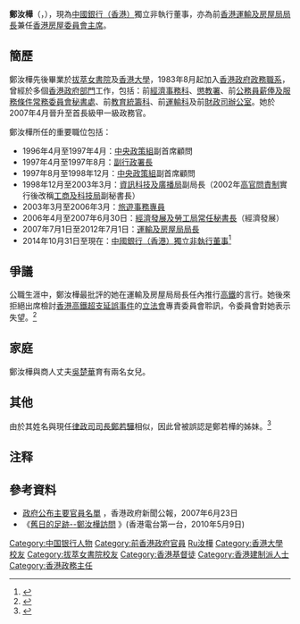 {{not|鄭若驊}}
{{Infobox_officeholder
| name= 鄭汝樺
| native_name = Eva Cheng
| honorific-suffix = [[金紫荊星章|GBS]]
| image= Eva Cheng.jpg
| imagesize= 230px
| caption=
| nationality= 
| office= {{HKSAR}}第1任[[運輸及房屋局|運輸及房屋局]]局長
| chief-executive= [[曾蔭權|曾蔭權]]
| term_start= 2007年7月1日
| term_end= 2012年6月30日
| predecessor= (首任)
| successor= [[張炳良|張炳良]]
| birth_date= {{birth date and age|1960|5|31}}
| birth_place= 
| death_date=
| death_place=
| spouse= 
| party= {{Nonp}}
| religion= [[基督教|基督教]]
}}

'''鄭汝樺'''{{GBSHK}}（{{lang-en|Eva Cheng}}，{{bd|1960年|5月31日|||catIdx=Zheng鄭}}），現為[[中國銀行（香港）|中國銀行（香港）]]獨立非執行董事，亦為前[[香港|香港]][[運輸及房屋局局長|運輸及房屋局局長]]兼任[[香港房屋委員會|香港房屋委員會]][[主席|主席]]。

==簡歷==
鄭汝樺先後畢業於[[拔萃女書院|拔萃女書院]]及[[香港大學|香港大學]]，1983年8月起加入[[香港政府|香港政府]][[政務職系|政務職系]]，曾經於多個[[香港政府部門|香港政府部門]]工作，包括：前[[經濟事務科|經濟事務科]]、[[懲教署|懲教署]]、前[[公務員薪俸及服務條件常務委員會秘書處|公務員薪俸及服務條件常務委員會秘書處]]、前[[教育統籌科|教育統籌科]]、前[[運輸科|運輸科]]及前[[財政司辦公室|財政司辦公室]]。她於2007年4月晉升至首長級甲一級政務官。</p>

鄭汝樺所任的重要職位包括：

*1996年4月至1997年4月：[[中央政策組|中央政策組]]副首席顧問
*1997年4月至1997年8月：[[行政署|副行政署長]]
*1997年8月至1998年12月：[[中央政策組|中央政策組]]副首席顧問
*1998年12月至2003年3月：[[資訊科技及廣播局|資訊科技及廣播局]]副局長（2002年[[高官問責制|高官問責制]]實行後改稱[[工商及科技局|工商及科技局]]副秘書長） 
*2003年3月至2006年3月：[[旅遊事務專員|旅遊事務專員]] 
*2006年4月至2007年6月30日：[[經濟發展及勞工局|經濟發展及勞工局]][[常任秘書長|常任秘書長]]（經濟發展） 
*2007年7月1日至2012年7月1日：[[運輸及房屋局局長|運輸及房屋局局長]]
*2014年10月31日至現在：[[中國銀行（香港）|中國銀行（香港）]][[獨立董事|獨立非執行董事]]<ref>{{Cite web |url=http://hk.apple.nextmedia.com/news/art/20141031/18918742 |title=鄭汝樺任中銀非執董 |accessdate=2014-10-31 |publisher=香港蘋果日報 |date=2014-10-31 |archive-date=2014-11-03 |archive-url=https://web.archive.org/web/20141103060032/http://hk.apple.nextmedia.com/news/art/20141031/18918742 |dead-url=no }}</ref>

==爭議==
公職生涯中，鄭汝樺最批評的她在運輸及房屋局局長任內推行[[香港高鐵爭議|高鐵]]的言行。她後來拒絕出席檢討[[香港高鐵超支延誤事件|香港高鐵超支延誤事件]]的[[香港立法會|立法會]]專責委員會聆訊，令委員會對她表示失望。<ref>{{Cite web |url=http://hk.apple.nextmedia.com/realtime/news/20160706/55322265 |title=過咗海就係神仙！鄭汝樺錢果豐拒出席聆訊 |accessdate=2016-07-06 |publisher=香港蘋果日報 |date=2016-07-06 |archive-date=2016-07-07 |archive-url=https://web.archive.org/web/20160707144256/http://hk.apple.nextmedia.com/realtime/news/20160706/55322265 |dead-url=no }}</ref>

== 家庭 ==
鄭汝樺與商人丈夫[[吳楚華|吳楚華]]育有兩名女兒。

== 其他 ==
由於其姓名與現任[[香港特別行政區律政司司長|律政司司長]][[鄭若驊|鄭若驊]]相似，因此曾被誤認是鄭若樺的姊妹。<ref>{{cite news |url=http://orientaldaily.on.cc/archive/20080212/new/new_a91cnt.html |title=政情：建制派捧鄭若驊硬撼吳靄儀 |work=東方日報 |date=2008-02-12 |access-date=2018-01-05 |archive-url=https://web.archive.org/web/20180105233649/http://orientaldaily.on.cc/archive/20080212/new/new_a91cnt.html |archive-date=2018-01-05 |dead-url=no }}</ref>

== 注释 ==

{{Reflist|2}}

==參考資料==
*[http://www.info.gov.hk/gia/general/200706/23/P200706230082.htm 政府公布主要官員名單] {{Wayback|url=http://www.info.gov.hk/gia/general/200706/23/P200706230082.htm |date=20180615232636 }}，香港政府新聞公報，2007年6月23日
*《[http://programme.rthk.org.hk/channel/radio/player_popup.php?pid=1144&eid=&d=2010-05-09&player=media&type=archive&channel=radio1 舊日的足跡--鄭汝樺訪問] {{Wayback|url=http://programme.rthk.org.hk/channel/radio/player_popup.php?pid=1144&eid=&d=2010-05-09&player=media&type=archive&channel=radio1 |date=20110225110142 }}》(香港電台第一台，2010年5月9日)

{{start box}}
{{s-gov}}
{{s-new|reason=重組環境運輸及工務局、<br />經濟發展及勞工局及<br />房屋及規劃地政局<br />創立的新職位}}
{{s-title|[[File:Hong_Kong_SAR_Regional_Emblem.svg|22px]] [[運輸及房屋局|運輸及房屋局局長]]|2007年 - 2012年}}
{{s-after|[[張炳良|張炳良]]}}
{{s-before|[[李淑儀|李淑儀]]}}
{{s-title|[[File:Hong_Kong_SAR_Regional_Emblem.svg|22px]] [[經濟發展及勞工局|經濟發展及勞工局常任秘書長（經濟發展）]]|2006年-2007年}}
{{s-after|改組為[[商務及經濟發展局|商務及經濟發展局]]與<br>[[勞工及福利局|勞工及福利局]]}}
{{s-before|[[黎高穎怡|黎高穎怡]]}}
{{s-title|<!-- 注释出：[[File:Tourism_Commission.svg|22px]] --> [[旅遊事務署|旅遊事務專員]]|2003年 - 2006年}}
{{s-after|[[區璟智|區璟智]]}}
{{end box}}

{{DEFAULTSORT:Z}}
[[Category:中国银行人物|Category:中国银行人物]]
[[Category:前香港政府官員|Category:前香港政府官員]]
[[Category:鄭姓|Ru汝樺]]
[[Category:香港大學校友|Category:香港大學校友]]
[[Category:拔萃女書院校友|Category:拔萃女書院校友]]
[[Category:香港基督徒|Category:香港基督徒]]
[[Category:香港建制派人士|Category:香港建制派人士]]
[[Category:香港政務主任|Category:香港政務主任]]